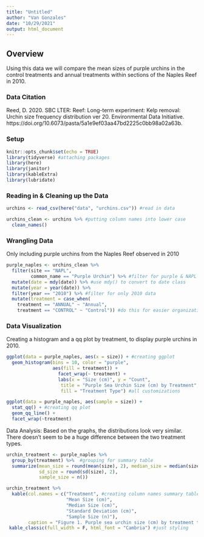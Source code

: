 ```yaml
---
title: "Untitled"
author: "Van Gonzales"
date: "10/29/2021"
output: html_document
---
```

## Overview
Using this data we will compare the mean sizes of purple urchins in the control treatments and annual treatments within sections of the Naples Reef in 2010.

### Data Citation
 Reed, D. 2020. SBC LTER: Reef: Long-term experiment: Kelp removal: Urchin size frequency distribution ver 20. Environmental Data Initiative. https://doi.org/10.6073/pasta/5a1e9ef03aa47bd2225c0bb98a02a63b. 
 
### Setup
```r
knitr::opts_chunk$set(echo = TRUE)
library(tidyverse) #attaching packages
library(here)
library(janitor)
library(kableExtra)
library(lubridate)

```

### Reading in & Cleaning up the Data
```r
urchins <- read_csv(here("data", "urchins.csv")) #read in data

urchins_clean <- urchins %>% #putting column names into lower case
  clean_names()
```

### Wrangling Data
Only including purple urchins from the Naples Reef observed in 2010
```r
purple_naples <- urchins_clean %>% 
  filter(site == "NAPL", 
         common_name == "Purple Urchin") %>% #filter for purple & NAPL
  mutate(date = mdy(date)) %>% #use mdy() to convert to date class
  mutate(year = year(date)) %>% 
  filter(year == "2010") %>% #filter for only 2010 data
  mutate(treatment = case_when(
    treatment == "ANNUAL" ~ "Annual",
    treatment == "CONTROL" ~ "Control")) #do this for easier organization
```

### Data Visualization
Creating a histogram and a qq plot by treatment, to display purple urchins in 2010.
```r
ggplot(data = purple_naples, aes(x = size)) + #creating ggplot
  geom_histogram(bins = 10, color = "purple",
                 aes(fill = treatment)) +
                   facet_wrap(~ treatment) +
                   labs(x = "Size (cm)", y = "Count", 
                    title = "Purple Sea Urchin Size (cm) by Treatment",
                    fill = "Treatment Type") #all customizations

ggplot(data = purple_naples, aes(sample = size)) +
  stat_qq() + #creating qq plot
  geom_qq_line() +
  facet_wrap(~treatment)
```
Data Analysis: Based on the graphs, the distributions look very similar. There doesn't seem to be a huge difference between the two treatment types.

```r
urchin_treatment <- purple_naples %>% 
  group_by(treatment) %>%  #grouping for summary table
  summarize(mean_size = round(mean(size), 2), median_size = median(size),
            sd_size = round(sd(size), 2),
            sample_size = n())

urchin_treatment %>% 
  kable(col.names = c("Treatment", #creating column names summary table
                      "Mean Size (cm)",
                      "Median Size (cm)",
                      "Standard Deviation (cm)",
                      "Sample Size (n)"),
        caption = "Figure 1. Purple sea urchin size (cm) by treatment type on Naples reef in 2010.") %>% 
 kable_classic(full_width = F, html_font = "Cambria") #just styling
```













